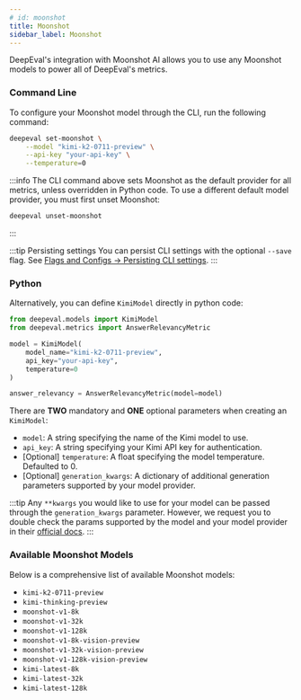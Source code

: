 ```yaml
---
# id: moonshot
title: Moonshot
sidebar_label: Moonshot
---
```


DeepEval's integration with Moonshot AI allows you to use any Moonshot models to power all of DeepEval's metrics.

### Command Line

To configure your Moonshot model through the CLI, run the following command:

```bash
deepeval set-moonshot \
    --model "kimi-k2-0711-preview" \
    --api-key "your-api-key" \
    --temperature=0
```

:::info
The CLI command above sets Moonshot as the default provider for all metrics, unless overridden in Python code. To use a different default model provider, you must first unset Moonshot:

```bash
deepeval unset-moonshot
```

:::

:::tip Persisting settings
You can persist CLI settings with the optional `--save` flag.
See [Flags and Configs -> Persisting CLI settings](/docs/evaluation-flags-and-configs#persisting-cli-settings-with---save).
:::

### Python

Alternatively, you can define `KimiModel` directly in python code:

```python
from deepeval.models import KimiModel
from deepeval.metrics import AnswerRelevancyMetric

model = KimiModel(
    model_name="kimi-k2-0711-preview",
    api_key="your-api-key",
    temperature=0
)

answer_relevancy = AnswerRelevancyMetric(model=model)
```

There are **TWO** mandatory and **ONE** optional parameters when creating an `KimiModel`:

- `model`: A string specifying the name of the Kimi model to use.
- `api_key`: A string specifying your Kimi API key for authentication.
- [Optional] `temperature`: A float specifying the model temperature. Defaulted to 0.
- [Optional] `generation_kwargs`: A dictionary of additional generation parameters supported by your model provider.

:::tip
Any `**kwargs` you would like to use for your model can be passed through the `generation_kwargs` parameter. However, we request you to double check the params supported by the model and your model provider in their [official docs](https://docs.together.ai/docs/inference-parameters).
:::

### Available Moonshot Models

Below is a comprehensive list of available Moonshot models:

- `kimi-k2-0711-preview`
- `kimi-thinking-preview`
- `moonshot-v1-8k`
- `moonshot-v1-32k`
- `moonshot-v1-128k`
- `moonshot-v1-8k-vision-preview`
- `moonshot-v1-32k-vision-preview`
- `moonshot-v1-128k-vision-preview`
- `kimi-latest-8k`
- `kimi-latest-32k`
- `kimi-latest-128k`
